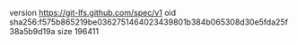 version https://git-lfs.github.com/spec/v1
oid sha256:f575b865219be0362751464023439801b384b065308d30e5fda25f38a5b9d19a
size 196411
